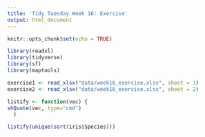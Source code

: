 ```yaml
---
title: 'Tidy Tuesday Week 16: Exercise'
output: html_document
---
```


```r
knitr::opts_chunk$set(echo = TRUE)

library(readxl)
library(tidyverse)
library(sf)
library(maptools)
```

```r
exercise1 <- read_xlsx("data/week16_exercise.xlsx", sheet = 1)
exercise2 <- read_xlsx("data/week16_exercise.xlsx", sheet = 2)
```

```r
listify <- function(vec) {
shQuote(vec, type="cmd")
  }

listify(unique(sort(iris$Species)))


```

